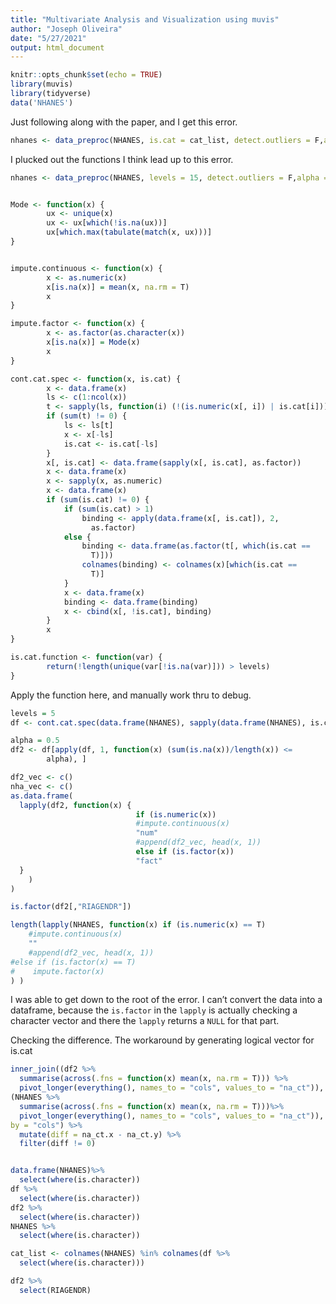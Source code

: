 ```yaml
---
title: "Multivariate Analysis and Visualization using muvis"
author: "Joseph Oliveira"
date: "5/27/2021"
output: html_document
---
```


```r
knitr::opts_chunk$set(echo = TRUE)
library(muvis)
library(tidyverse)
data('NHANES')
```

Just following along with the paper, and I get this error.
```r
nhanes <- data_preproc(NHANES, is.cat = cat_list, detect.outliers = F,alpha = 0.5)
```

I plucked out the functions I think lead up to this error.

```r
nhanes <- data_preproc(NHANES, levels = 15, detect.outliers = F,alpha = 0.5)


Mode <- function(x) {
        ux <- unique(x)
        ux <- ux[which(!is.na(ux))]
        ux[which.max(tabulate(match(x, ux)))]
}


impute.continuous <- function(x) {
        x <- as.numeric(x)
        x[is.na(x)] = mean(x, na.rm = T)
        x
}

impute.factor <- function(x) {
        x <- as.factor(as.character(x))
        x[is.na(x)] = Mode(x)
        x
}

cont.cat.spec <- function(x, is.cat) {
        x <- data.frame(x)
        ls <- c(1:ncol(x))
        t <- sapply(ls, function(i) (!(is.numeric(x[, i]) | is.cat[i])))
        if (sum(t) != 0) {
            ls <- ls[t]
            x <- x[-ls]
            is.cat <- is.cat[-ls]
        }
        x[, is.cat] <- data.frame(sapply(x[, is.cat], as.factor))
        x <- data.frame(x)
        x <- sapply(x, as.numeric)
        x <- data.frame(x)
        if (sum(is.cat) != 0) {
            if (sum(is.cat) > 1) 
                binding <- apply(data.frame(x[, is.cat]), 2, 
                  as.factor)
            else {
                binding <- data.frame(as.factor(t[, which(is.cat == 
                  T)]))
                colnames(binding) <- colnames(x)[which(is.cat == 
                  T)]
            }
            x <- data.frame(x)
            binding <- data.frame(binding)
            x <- cbind(x[, !is.cat], binding)
        }
        x
}

is.cat.function <- function(var) {
        return(!length(unique(var[!is.na(var)])) > levels)
}

```

Apply the function here, and manually work thru to debug.
```r
levels = 5
df <- cont.cat.spec(data.frame(NHANES), sapply(data.frame(NHANES), is.cat.function))

alpha = 0.5
df2 <- df[apply(df, 1, function(x) (sum(is.na(x))/length(x)) <= 
        alpha), ]

df2_vec <- c()
nha_vec <- c()
as.data.frame(
  lapply(df2, function(x) {
                            if (is.numeric(x)) 
                            #impute.continuous(x)
                            "num"
                            #append(df2_vec, head(x, 1))
                            else if (is.factor(x)) 
                            "fact"
  }
    )
)

is.factor(df2[,"RIAGENDR"]) 
```

```r
length(lapply(NHANES, function(x) if (is.numeric(x) == T) 
    #impute.continuous(x)
    ""
    #append(df2_vec, head(x, 1))
#else if (is.factor(x) == T) 
#    impute.factor(x)
) )  
```

I was able to get down to the root of the error. I can't convert the data into a dataframe, because the `is.factor` in the `lapply` is actually checking a character vector and there the `lapply` returns a `NULL` for that part. 

Checking the difference. The workaround by generating logical vector for is.cat

```r

inner_join((df2 %>%
  summarise(across(.fns = function(x) mean(x, na.rm = T))) %>%
  pivot_longer(everything(), names_to = "cols", values_to = "na_ct")),
(NHANES %>%
  summarise(across(.fns = function(x) mean(x, na.rm = T)))%>%
  pivot_longer(everything(), names_to = "cols", values_to = "na_ct")), 
by = "cols") %>%
  mutate(diff = na_ct.x - na_ct.y) %>%
  filter(diff != 0)


data.frame(NHANES)%>%
  select(where(is.character))
df %>%
  select(where(is.character))
df2 %>%
  select(where(is.character))
NHANES %>%
  select(where(is.character))

cat_list <- colnames(NHANES) %in% colnames(df %>%
  select(where(is.character)))


```

```r
df2 %>%
  select(RIAGENDR)
```

